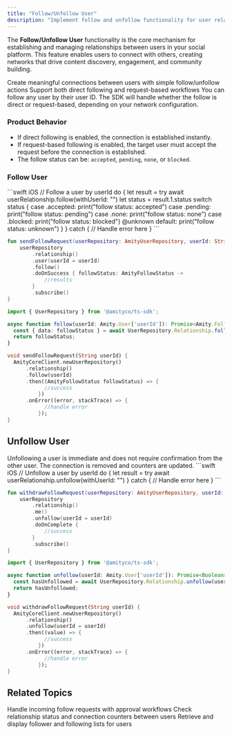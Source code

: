 ```yaml
---
title: "Follow/Unfollow User"
description: "Implement follow and unfollow functionality for user relationships"
---
```


The **Follow/Unfollow User** functionality is the core mechanism for establishing and managing relationships between users in your social platform. This feature enables users to connect with others, creating networks that drive content discovery, engagement, and community building.

<CardGroup cols={2}>
  <Card title="Instant Connections" icon="user-plus">
    Create meaningful connections between users with simple follow/unfollow actions
  </Card>
  <Card title="Request Management" icon="handshake">
    Support both direct following and request-based workflows
  </Card>
</CardGroup>

<Info>
You can follow any user by their user ID. The SDK will handle whether the follow is direct or request-based, depending on your network configuration.
</Info>

### Product Behavior
- If direct following is enabled, the connection is established instantly.
- If request-based following is enabled, the target user must accept the request before the connection is established.
- The follow status can be: `accepted`, `pending`, `none`, or `blocked`.


### Follow User
<CodeGroup>
```swift iOS
// Follow a user by userId
do {
    let result = try await userRelationship.follow(withUserId: "<user-id>")
    let status = result.1.status
    switch status {
    case .accepted:
        print("follow status: accepted")
    case .pending:
        print("follow status: pending")
    case .none:
        print("follow status: none")
    case .blocked:
        print("follow status: blocked")
    @unknown default:
        print("follow status: unknown")
    }
} catch {
    // Handle error here
}
```

```kotlin Android
fun sendFollowRequest(userRepository: AmityUserRepository, userId: String) {
    userRepository
        .relationship()
        .user(userId = userId)
        .follow()
        .doOnSuccess { followStatus: AmityFollowStatus ->
            //results
        }
        .subscribe()
}
```

```typescript TypeScript
import { UserRepository } from '@amityco/ts-sdk';

async function follow(userId: Amity.User['userId']): Promise<Amity.FollowStatus> {
  const { data: followStatus } = await UserRepository.Relationship.follow(userId);
  return followStatus;
}
```

```dart Flutter
void sendFollowRequest(String userId) {
  AmityCoreClient.newUserRepository()
      .relationship()
      .follow(userId)
      .then((AmityFollowStatus followStatus) => {
            //success
          })
      .onError((error, stackTrace) => {
            //handle error
          });
}
```
</CodeGroup>

## Unfollow User


<Note>
Unfollowing a user is immediate and does not require confirmation from the other user. The connection is removed and counters are updated.
</Note>

<CodeGroup>
```swift iOS
// Unfollow a user by userId
do {
    let result = try await userRelationship.unfollow(withUserId: "<user-id>")
} catch {
    // Handle error here
}
```

```kotlin Android
fun withdrawFollowRequest(userRepository: AmityUserRepository, userId: String) {
    userRepository
        .relationship()
        .me()
        .unfollow(userId = userId)
        .doOnComplete {
            //success
        }
        .subscribe()
}
```

```typescript TypeScript
import { UserRepository } from '@amityco/ts-sdk';

async function unfollow(userId: Amity.User['userId']): Promise<Boolean> {
  const hasUnfollowed = await UserRepository.Relationship.unfollow(userId);
  return hasUnfollowed;
}
```

```dart Flutter
void withdrawFollowRequest(String userId) {
  AmityCoreClient.newUserRepository()
      .relationship()
      .unfollow(userId = userId)
      .then((value) => {
            //success
          })
      .onError((error, stackTrace) => {
            //handle error
          });
}
```
</CodeGroup>

## Related Topics

<CardGroup cols={3}>
  <Card title="Accept/Decline Requests" href="./accept-decline-follow-request" icon="handshake">
    Handle incoming follow requests with approval workflows
  </Card>
  <Card title="Connections & Counts" href="./get-follower-following-list" icon="signal">
    Check relationship status and connection counters between users
  </Card>
  <Card title="Follower Lists" href="./get-follower-following-list" icon="list">
    Retrieve and display follower and following lists for users
  </Card>
</CardGroup>
